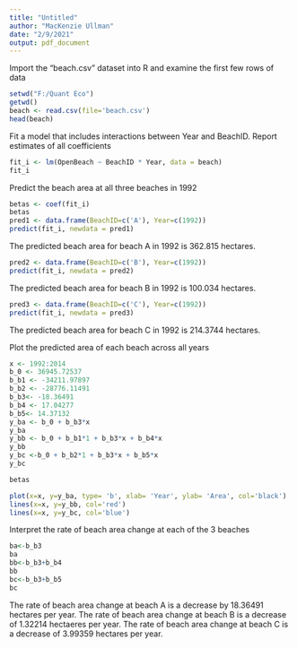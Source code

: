 ```yaml
---
title: "Untitled"
author: "MacKenzie Ullman"
date: "2/9/2021"
output: pdf_document
---
```


Import the “beach.csv” dataset into R and examine the first few rows of data
```r
setwd("F:/Quant Eco")
getwd()
beach <- read.csv(file='beach.csv')
head(beach)

```

Fit a model that includes interactions between Year and BeachID. Report estimates of all coefficients
```r
fit_i <- lm(OpenBeach ~ BeachID * Year, data = beach)
fit_i

```

Predict the beach area at all three beaches in 1992 
```r
betas <- coef(fit_i)
betas
pred1 <- data.frame(BeachID=c('A'), Year=c(1992))
predict(fit_i, newdata = pred1)
```
The predicted beach area for beach A in 1992 is 362.815 hectares.

```r
pred2 <- data.frame(BeachID=c('B'), Year=c(1992))
predict(fit_i, newdata = pred2)
```
The predicted beach area for beach B in 1992 is 100.034 hectares.

```r
pred3 <- data.frame(BeachID=c('C'), Year=c(1992))
predict(fit_i, newdata = pred3)
```
The predicted beach area for beach C in 1992 is 214.3744 hectares.


Plot the predicted area of each beach across all years 
```r
x <- 1992:2014
b_0 <- 36945.72537
b_b1 <- -34211.97897
b_b2 <- -28776.11491
b_b3<- -18.36491
b_b4 <- 17.04277
b_b5<- 14.37132
y_ba <- b_0 + b_b3*x 
y_ba
y_bb <- b_0 + b_b1*1 + b_b3*x + b_b4*x
y_bb
y_bc <-b_0 + b_b2*1 + b_b3*x + b_b5*x 
y_bc
```
```r
betas
```
```r
plot(x=x, y=y_ba, type= 'b', xlab= 'Year', ylab= 'Area', col='black')
lines(x=x, y=y_bb, col='red')
lines(x=x, y=y_bc, col='blue')
```


Interpret the rate of beach area change at each of the 3 beaches 
```r
ba<-b_b3
ba
bb<-b_b3+b_b4
bb
bc<-b_b3+b_b5
bc

```

The rate of beach area change at beach A is a decrease by 18.36491 hectares per year.
The rate of beach area change at beach B is a decrease of 1.32214 hectaeres per year.
The rate of beach area change at beach C is a decrease of 3.99359 hectares per year. 